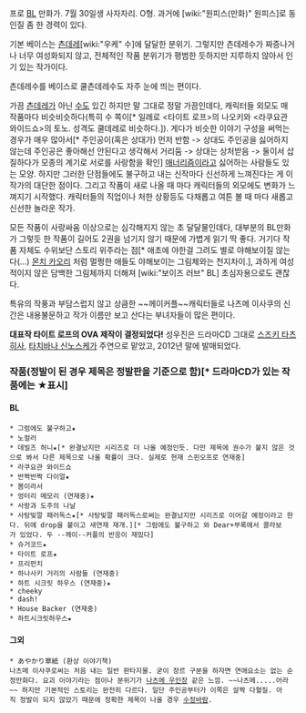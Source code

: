 프로 [[BL]] 만화가. 7월 30일생 사자자리. O형. 과거에 [wiki:"원피스(만화)" 원피스]로 동인질 좀 한 경력이 있다.

기본 베이스는 [[츤데레]][wiki:"우케" 수]에 달달한 분위기. 그렇지만 츤데레수가 짜증나거나 너무 여성화되지 않고, 전체적인 작품 분위기가 평범한 듯하지만 지루하지 않아서 인기 있는 작가이다. 

츤데레수를 베이스로 쿨츤데레수도 자주 눈에 띄는 편이다.

가끔 [[츤데레]]가 아닌 [[수]]도 있긴 하지만 말 그대로 정말 가끔인데다, 캐릭터들 외모도 매 작품마다 비슷비슷하다(특히 수 쪽이[* 일례로 <타이트 로프>의 나오키와 <라쿠요관 와이드쇼>의 토노. 성격도 쿨데레로 비슷하다.]). 게다가 비슷한 이야기 구성을 써먹는 경우가 매우 많아서[* 주인공이(혹은 상대가) 먼저 반함 -> 상대도 주인공을 싫어하지 않는데 주인공은 좋아해선 안된다고 생각해서 거리둠 -> 상대는 상처받음 -> 둘이서 삽질하다가 모종의 계기로 서로를 사랑함을 확인] [[매너리즘]]이라고 싫어하는 사람들도 있는 모양. 하지만 그러한 단점들에도 불구하고 내는 신작마다 신선하게 느껴진다는 게 이 작가의 대단한 점이다. 그리고 작품이 새로 나올 때 마다 캐릭터들의 외모에도 변화가 느껴지기 시작했다. 캐릭터들의 직업이나 처한 상황등도 다채롭고 여튼 볼 때 마다 새롭고 신선한 놀라운 작가.

모든 작품이 사랑싸움 이상으로는 심각해지지 않는 초 달달물인데다, 대부분의 BL만화가 그렇듯 한 작품이 길어도 2권을 넘기지 않기 때문에 가볍게 읽기 딱 좋다. 거기다 작품 자체도 수위보단 스토리 위주라는 점[* 애초에 야한걸 그려도 별로 야해보이질 않는다(...) [[몬치 카오리]] 처럼 멀쩡한 애들도 야해보이는 그림체와는 천지차이.], 과하게 여성적이지 않은 담백한 그림체까지 더해져 [wiki:"보이즈 러브" BL] 초심자용으로도 괜찮다.

특유의 작풍과 부담스럽지 않고 상큼한 ~~께이커플~~캐릭터들로 나츠메 이사쿠의 신간은 내용불문하고 작가 이름만 보고 산다는 부녀자들이 많은 편이다.

'''대표작 타이트 로프의 OVA 제작이 결정되었다!''' 성우진은 드라마CD 그대로 [[스즈키 타츠히사]], [[타치바나 신노스케]]가 주연으로 맡았고, 2012년 말에 발매되었다.


=== 작품(정발이 된 경우 제목은 정발판을 기준으로 함)[* 드라마CD가 있는 작품에는 ★표시] ===
==== BL ====
 * 그럼에도 불구하고★
 * 노컬러
 * 데빌즈 허니★[* 완결났지만 시리즈로 더 나올 예정인듯. 다만 제목에 권수가 붙지 않은 것으로 봐서 다른 제목으로 나올 확률이 크다. 실제로 현재 스핀오프로 연재중]
 * 라쿠요관 와이드쇼
 * 반짝반짝 다이얼★
 * 봄이라서
 * 엉터리 메모리 (연재중)★
 * 사랑과 도주의 나날
 * 사탕빛깔 패러독스★[* 사탕빛깔 패러독스로써는 완결났지만 시리즈로 이어갈 예정이라고 한다. 뒤에 drop을 붙이고 새연재 재개.][* 그럼에도 불구하고 와 Dear+부록에서 콜라보가 있었다. 두 --께이--커플의 반응이 재밌다]
 * 슈거코드★
 * 타이트 로프★
 * 프리펀치
 * 하나사키 거리의 사람들 (연재중)
 * 하트 시크릿 하우스 (연재중)★
 * cheeky
 * dash!
 * House Backer (연재중)
 * 하트시크릿하우스★


==== 그외 ====
 * あやかり草紙 (환상 이야기책)
 나츠메 이사쿠로써는 처음 내는 일반 판타지물. 굳이 장르 구분을 하자면 연애요소는 없는 순정만화다. 요괴 이야기라는 점이나 분위기가 [[나츠메 우인장]] 같은 느낌. ~~나츠메.....어라~~ 하지만 기본적인 스토리는 완전히 다르다. 일단 주인공부터가 이쪽은 살짝 다혈질. 아직 정발이 되지 않았기 때문에 정확한 제목이 나올 경우 [[수정바람]].
